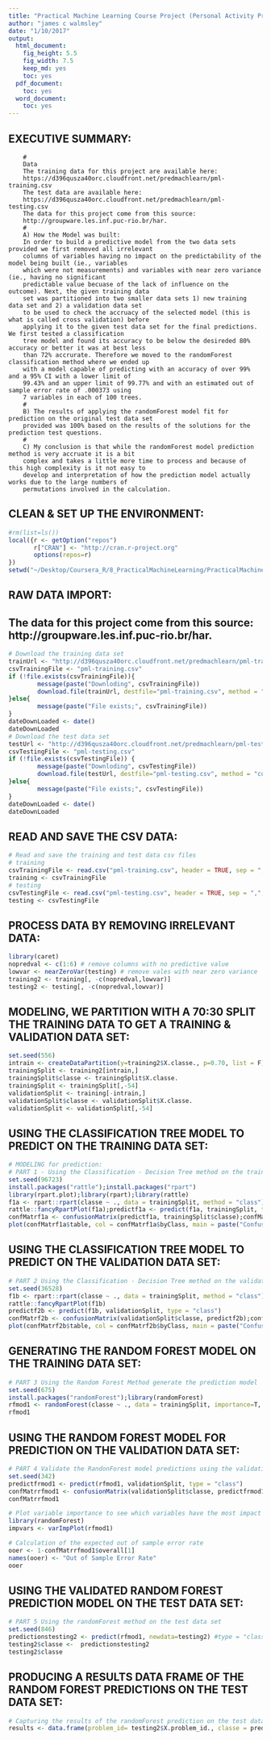 ```yaml
---
title: "Practical Machine Learning Course Project (Personal Activity Predictions)"
author: "james c walmsley"
date: "1/10/2017"
output:
  html_document:
    fig_height: 5.5
    fig_width: 7.5
    keep_md: yes
    toc: yes
  pdf_document:
    toc: yes
  word_document:
    toc: yes
---
```

## EXECUTIVE SUMMARY:
        #
        Data
        The training data for this project are available here:
        https://d396qusza40orc.cloudfront.net/predmachlearn/pml-training.csv
        The test data are available here:
        https://d396qusza40orc.cloudfront.net/predmachlearn/pml-testing.csv
        The data for this project come from this source: 
        http://groupware.les.inf.puc-rio.br/har.  
        #
        A) How the Model was built:
        In order to build a predictive model from the two data sets provided we first removed all irrelevant  
        columns of variables having no impact on the predictability of the model being built (ie., variables  
        which were not measurements) and variables with near zero variance (ie., having no significant  
        predictable value becuase of the lack of influence on the outcome). Next, the given training data  
        set was partitioned into two smaller data sets 1) new training data set and 2) a validation data set  
        to be used to check the accruacy of the selected model (this is what is called cross validation) before
        applying it to the given test data set for the final predictions. We first tested a classification  
        tree model and found its accuracy to be below the desireded 80% accuracy or better it was at best less  
        than 72% accrurate. Therefore we moved to the randomForest classification method where we ended up  
        with a model capable of predicting with an accuracy of over 99% and a 95% CI with a lower limit of  
        99.43% and an upper limit of 99.77% and with an estimated out of sample error rate of .000373 using  
        7 variables in each of 100 trees.
        #
        B) The results of applying the randomForest model fit for prediction on the original test data set  
        provided was 100% based on the results of the solutions for the prediction test questions. 
        #
        C) My conclusion is that while the randomForest model prediction method is very accruate it is a bit  
        complex and takes a little more time to process and because of this high complexity is it not easy to 
        develop and interpretation of how the prediction model actually works due to the large numbers of  
        permutations involved in the calculation. 


     
## CLEAN & SET UP THE ENVIRONMENT:
```r
#rm(list=ls())
local({r <- getOption("repos")
       r["CRAN"] <- "http://cran.r-project.org"
       options(repos=r)
})
setwd("~/Desktop/Coursera_R/8_PracticalMachineLearning/PracticalMachineLearning")
```

## RAW DATA IMPORT:
## The data for this project come from this source: http://groupware.les.inf.puc-rio.br/har.
```r
# Download the training data set
trainUrl <- "http://d396qusza40orc.cloudfront.net/predmachlearn/pml-training.csv"
csvTrainingFile <- "pml-training.csv"
if (!file.exists(csvTrainingFile)){
        message(paste("Downloding", csvTrainingFile))
        download.file(trainUrl, destfile="pml-training.csv", method = "curl")
}else{
        message(paste("File exists;", csvTrainingFile))
}
dateDownLoaded <- date()
dateDownLoaded
# Download the test data set
testUrl <- "http://d396qusza40orc.cloudfront.net/predmachlearn/pml-testing.csv"
csvTestingFile <- "pml-testing.csv"
if (!file.exists(csvTestingFile)) {
        message(paste("Downloding", csvTestingFile))
        download.file(testUrl, destfile="pml-testing.csv", method = "curl")
}else{
        message(paste("File exists;", csvTestingFile))
}
dateDownLoaded <- date()
dateDownLoaded
```
## READ AND SAVE THE CSV DATA:
```r
# Read and save the training and test data csv files 
# training
csvTrainingFile <- read.csv("pml-training.csv", header = TRUE, sep = ",", quote = "", na.strings = c("NA","#DIV/0!",""))
training <- csvTrainingFile
# testing
csvTestingFile <- read.csv("pml-testing.csv", header = TRUE, sep = ",", quote = "", na.strings = c("NA","#DIV/0!",""))
testing <- csvTestingFile
```
## PROCESS DATA BY REMOVING IRRELEVANT DATA:
```r
library(caret)
nopredval <- c(1:6) # remove columns with no predictive value
lowvar <- nearZeroVar(testing) # remove vales with near zero variance
training2 <- training[, -c(nopredval,lowvar)]
testing2 <- testing[, -c(nopredval,lowvar)]
```
## MODELING, WE PARTITION WITH A 70:30 SPLIT THE TRAINING DATA TO GET A TRAINING & VALIDATION DATA SET:
```r
set.seed(556)
intrain <- createDataPartition(y=training2$X.classe., p=0.70, list = F)
trainingSplit <- training2[intrain,]
trainingSplit$classe <- trainingSplit$X.classe.
trainingSplit <- trainingSplit[,-54]
validationSplit <- training[-intrain,]
validationSplit$classe <- validationSplit$X.classe.
validationSplit <- validationSplit[,-54]
```
## USING THE CLASSIFICATION TREE MODEL TO PREDICT ON THE TRAINING DATA SET:
```r
# MODELING for prediction:
# PART 1 - Using the Classification - Decision Tree method on the training data set
set.seed(96723)
install.packages("rattle");install.packages("rpart")
library(rpart.plot);library(rpart);library(rattle)
f1a <- rpart::rpart(classe ~ ., data = trainingSplit, method = "class")
rattle::fancyRpartPlot(f1a);predictf1a <- predict(f1a, trainingSplit, type = "class")
confMatrf1a <- confusionMatrix(predictf1a, trainingSplit$classe);confMatrf1a
plot(confMatrf1a$table, col = confMatrf1a$byClass, main = paste("Confusion Matrix: Accuracy = ", round(confMatrf1a$overall["Accuracy"], 4)))
```
 


## USING THE CLASSIFICATION TREE MODEL TO PREDICT ON THE VALIDATION DATA SET:
```r
# PART 2 Using the Classification - Decision Tree method on the validation data set
set.seed(36528)
f1b <- rpart::rpart(classe ~ ., data = trainingSplit, method = "class")
rattle::fancyRpartPlot(f1b)
predictf2b <- predict(f1b, validationSplit, type = "class")
confMatrf2b <- confusionMatrix(validationSplit$classe, predictf2b);confMatrf2b
plot(confMatrf2b$table, col = confMatrf2b$byClass, main = paste("Confusion Matrix: Accuracy = ", round(confMatrf2b$overall["Accuracy"], 4)))
```


## GENERATING THE RANDOM FOREST MODEL ON THE TRAINING DATA SET:
```r
# PART 3 Using the Random Forest Method generate the prediction model
set.seed(675)
install.packages("randomForest");library(randomForest)
rfmod1 <- randomForest(classe ~ ., data = trainingSplit, importance=T, ntree=100)
rfmod1
```



## USING THE RANDOM FOREST MODEL FOR PREDICTION ON THE VALIDATION DATA SET:
```r
# PART 4 Validate the RandonForest model predictions using the validation data set
set.seed(342)
predictfrmod1 <- predict(rfmod1, validationSplit, type = "class")
confMatrrfmod1 <- confusionMatrix(validationSplit$classe, predictfrmod1)
confMatrrfmod1
```




```r
# Plot variable importance to see which variables have the most impact on the prediction model
library(randomForest)
impvars <- varImpPlot(rfmod1)
```


```r
# Calculation of the expected out of sample error rate
ooer <- 1-confMatrrfmod1$overall[1]
names(ooer) <- "Out of Sample Error Rate"
ooer
```



## USING THE VALIDATED RANDOM FOREST PREDICTION MODEL ON THE TEST DATA SET:
```r
# PART 5 Using the randomForest method on the test data set
set.seed(846)
predictionstesting2 <- predict(rfmod1, newdata=testing2) #type = "class"
testing2$classe <-  predictionstesting2
testing2$classe
```

## PRODUCING A RESULTS DATA FRAME OF THE RANDOM FOREST PREDICTIONS ON THE TEST DATA SET:
```r
# Capturing the results of the randomForest prediction on the test data set as results
results <- data.frame(problem_id= testing2$X.problem_id., classe = predictionstesting2)
```







